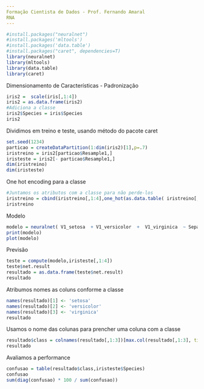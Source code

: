 ```yaml
---
Formação Cientista de Dados - Prof. Fernando Amaral
RNA
---
```


```r
#install.packages("neuralnet")
#install.packages('mltools')
#install.packages('data.table')
#install.packages("caret", dependencies=T)
library(neuralnet)
library(mltools)
library(data.table)
library(caret)
```
Dimensionamento de Características - Padronização
```r
iris2 =  scale(iris[,1:4])
iris2 = as.data.frame(iris2)
#Adiciona a classe
iris2$Species = iris$Species
iris2
```
Dividimos em treino e teste, usando método do pacote caret
```r
set.seed(1234)
particao = createDataPartition(1:dim(iris2)[1],p=.7)
iristreino = iris2[particao$Resample1,]
iristeste = iris2[- particao$Resample1,]
dim(iristreino)
dim(iristeste)
```
One hot encoding para a classe
```r
#Juntamos os atributos com a classe para não perde-los
iristreino = cbind(iristreino[,1:4],one_hot(as.data.table( iristreino[,5])))
iristreino
```
Modelo
```r
modelo = neuralnet( V1_setosa  + V1_versicolor  +  V1_virginica  ~ Sepal.Length + Sepal.Width +  Petal.Length + Petal.Width , iristreino, hidden=c(5,4))
print(modelo)
plot(modelo)
```
Previsão
```r
teste = compute(modelo,iristeste[,1:4])
teste$net.result
resultado = as.data.frame(teste$net.result)
resultado
```
Atribumos nomes as coluns conforme a classe
```r
names(resultado)[1] <- 'setosa'
names(resultado)[2] <- 'versicolor'
names(resultado)[3] <- 'virginica'
resultado
```
Usamos o nome das colunas para prencher uma coluna com a classe
```r
resultado$class = colnames(resultado[,1:3])[max.col(resultado[,1:3], ties.method = 'first')]
resultado
```
Avaliamos a performance
```r
confusao = table(resultado$class,iristeste$Species)
confusao
sum(diag(confusao) * 100 / sum(confusao))
```
